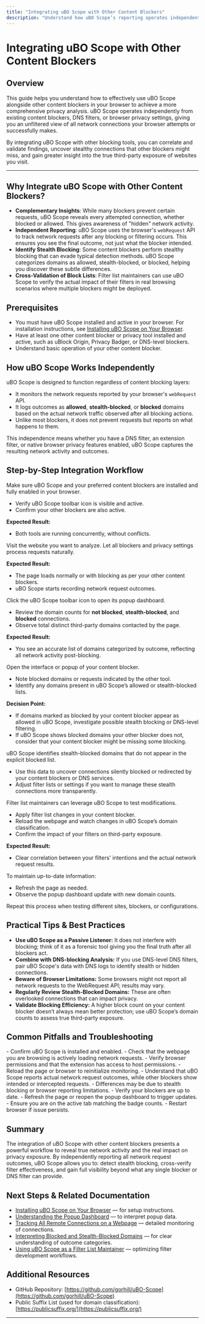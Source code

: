```yaml
---
title: "Integrating uBO Scope with Other Content Blockers"
description: "Understand how uBO Scope’s reporting operates independently of specific content blockers, DNS-level filters, or browser-native privacy settings. Learn how to correlate findings from uBO Scope with other tools for a holistic privacy analysis."
---
```


# Integrating uBO Scope with Other Content Blockers

## Overview

This guide helps you understand how to effectively use uBO Scope alongside other content blockers in your browser to achieve a more comprehensive privacy analysis. uBO Scope operates independently from existing content blockers, DNS filters, or browser privacy settings, giving you an unfiltered view of all network connections your browser attempts or successfully makes.

By integrating uBO Scope with other blocking tools, you can correlate and validate findings, uncover stealthy connections that other blockers might miss, and gain greater insight into the true third-party exposure of websites you visit.

---

## Why Integrate uBO Scope with Other Content Blockers?

- **Complementary Insights**: While many blockers prevent certain requests, uBO Scope reveals every attempted connection, whether blocked or allowed. This gives awareness of "hidden" network activity.
- **Independent Reporting**: uBO Scope uses the browser's `webRequest` API to track network requests after any blocking or filtering occurs. This ensures you see the final outcome, not just what the blocker intended.
- **Identify Stealth Blocking**: Some content blockers perform stealthy blocking that can evade typical detection methods. uBO Scope categorizes domains as allowed, stealth-blocked, or blocked, helping you discover these subtle differences.
- **Cross-Validation of Block Lists**: Filter list maintainers can use uBO Scope to verify the actual impact of their filters in real browsing scenarios where multiple blockers might be deployed.


## Prerequisites

- You must have uBO Scope installed and active in your browser. For installation instructions, see [Installing uBO Scope on Your Browser](/guides/getting-started/installing-ubo-scope).
- Have at least one other content blocker or privacy tool installed and active, such as uBlock Origin, Privacy Badger, or DNS-level blockers.
- Understand basic operation of your other content blocker.


## How uBO Scope Works Independently

uBO Scope is designed to function regardless of content blocking layers:

- It monitors the network requests reported by your browser's `webRequest` API.
- It logs outcomes as **allowed**, **stealth-blocked**, or **blocked** domains based on the actual network traffic observed after all blocking actions.
- Unlike most blockers, it does not prevent requests but reports on what happens to them.

This independence means whether you have a DNS filter, an extension filter, or native browser privacy features enabled, uBO Scope captures the resulting network activity and outcomes.


## Step-by-Step Integration Workflow

<Steps>
<Step title="Install and Enable uBO Scope Alongside Your Content Blockers">
Make sure uBO Scope and your preferred content blockers are installed and fully enabled in your browser.

- Verify uBO Scope toolbar icon is visible and active.
- Confirm your other blockers are also active.

**Expected Result:**
- Both tools are running concurrently, without conflicts.
</Step>
<Step title="Browse to a Target Webpage">
Visit the website you want to analyze. Let all blockers and privacy settings process requests naturally.

**Expected Result:**
- The page loads normally or with blocking as per your other content blockers.
- uBO Scope starts recording network request outcomes.
</Step>
<Step title="Open the uBO Scope Popup Dashboard">
Click the uBO Scope toolbar icon to open its popup dashboard.

- Review the domain counts for **not blocked**, **stealth-blocked**, and **blocked** connections.
- Observe total distinct third-party domains contacted by the page.

**Expected Result:**
- You see an accurate list of domains categorized by outcome, reflecting all network activity post-blocking.
</Step>
<Step title="Compare uBO Scope Data With Your Other Content Blocker’s Reports">
Open the interface or popup of your content blocker.

- Note blocked domains or requests indicated by the other tool.
- Identify any domains present in uBO Scope’s allowed or stealth-blocked lists.

**Decision Point:**
- If domains marked as blocked by your content blocker appear as allowed in uBO Scope, investigate possible stealth blocking or DNS-level filtering.
- If uBO Scope shows blocked domains your other blocker does not, consider that your content blocker might be missing some blocking.
</Step>
<Step title="Analyze Stealth-Blocked Domains">
uBO Scope identifies stealth-blocked domains that do not appear in the explicit blocked list.

- Use this data to uncover connections silently blocked or redirected by your content blockers or DNS services.
- Adjust filter lists or settings if you want to manage these stealth connections more transparently.
</Step>
<Step title="Use uBO Scope as a Verification Tool for Filter List Development">
Filter list maintainers can leverage uBO Scope to test modifications.

- Apply filter list changes in your content blocker.
- Reload the webpage and watch changes in uBO Scope’s domain classification.
- Confirm the impact of your filters on third-party exposure.

**Expected Result:**
- Clear correlation between your filters' intentions and the actual network request results.
</Step>
<Step title="Refresh and Repeat for Continuous Monitoring">
To maintain up-to-date information:

- Refresh the page as needed.
- Observe the popup dashboard update with new domain counts.

Repeat this process when testing different sites, blockers, or configurations.
</Step>
</Steps>


## Practical Tips & Best Practices

- **Use uBO Scope as a Passive Listener:** It does not interfere with blocking; think of it as a forensic tool giving you the final truth after all blockers act.
- **Combine with DNS-blocking Analysis:** If you use DNS-level DNS filters, pair uBO Scope's data with DNS logs to identify stealth or hidden connections.
- **Beware of Browser Limitations:** Some browsers might not report all network requests to the WebRequest API; results may vary.
- **Regularly Review Stealth-Blocked Domains:** These are often overlooked connections that can impact privacy.
- **Validate Blocking Efficiency:** A higher block count on your content blocker doesn’t always mean better protection; use uBO Scope’s domain counts to assess true third-party exposure.


## Common Pitfalls and Troubleshooting

<AccordionGroup title="Troubleshooting Integration Issues">
<Accordion title="uBO Scope Shows No Data or 'NO DATA'">
- Confirm uBO Scope is installed and enabled.
- Check that the webpage you are browsing is actively loading network requests.
- Verify browser permissions and that the extension has access to host permissions.
- Reload the page or browser to reinitialize monitoring.
</Accordion>
<Accordion title="Domain Counts Seem Inconsistent with Other Blockers">
- Understand that uBO Scope reports actual network request outcomes, while other blockers show intended or intercepted requests.
- Differences may be due to stealth blocking or browser reporting limitations.
- Verify your blockers are up to date.
</Accordion>
<Accordion title="Toolbar Badge Count Not Updating">
- Refresh the page or reopen the popup dashboard to trigger updates.
- Ensure you are on the active tab matching the badge counts.
- Restart browser if issue persists.
</Accordion>
</AccordionGroup>


## Summary

The integration of uBO Scope with other content blockers presents a powerful workflow to reveal true network activity and the real impact on privacy exposure. By independently reporting all network request outcomes, uBO Scope allows you to: detect stealth blocking, cross-verify filter effectiveness, and gain full visibility beyond what any single blocker or DNS filter can provide.


## Next Steps & Related Documentation

- [Installing uBO Scope on Your Browser](/guides/getting-started/installing-ubo-scope) — for setup instructions.
- [Understanding the Popup Dashboard](/guides/getting-started/first-look-popup) — to interpret popup data.
- [Tracking All Remote Connections on a Webpage](/guides/core-workflows/tracking-remote-connections) — detailed monitoring of connections.
- [Interpreting Blocked and Stealth-Blocked Domains](/guides/core-workflows/interpreting-blocked-stealth-counts) — for clear understanding of outcome categories.
- [Using uBO Scope as a Filter List Maintainer](/guides/best-practices/filter-list-maintainers) — optimizing filter development workflows.


## Additional Resources

- GitHub Repository: [https://github.com/gorhill/uBO-Scope](https://github.com/gorhill/uBO-Scope)
- Public Suffix List (used for domain classification): [https://publicsuffix.org/](https://publicsuffix.org/)


---
